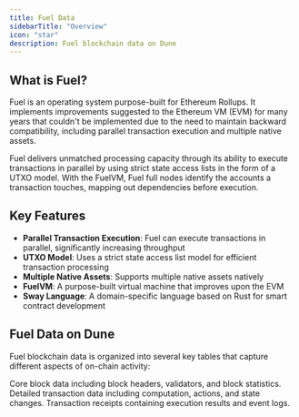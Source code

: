 ```yaml
---
title: Fuel Data
sidebarTitle: "Overview"
icon: "star"
description: Fuel blockchain data on Dune
---
```


## What is Fuel?

Fuel is an operating system purpose-built for Ethereum Rollups. It implements improvements suggested to the Ethereum VM (EVM) for many years that couldn't be implemented due to the need to maintain backward compatibility, including parallel transaction execution and multiple native assets.

Fuel delivers unmatched processing capacity through its ability to execute transactions in parallel by using strict state access lists in the form of a UTXO model. With the FuelVM, Fuel full nodes identify the accounts a transaction touches, mapping out dependencies before execution.

## Key Features

- **Parallel Transaction Execution**: Fuel can execute transactions in parallel, significantly increasing throughput
- **UTXO Model**: Uses a strict state access list model for efficient transaction processing
- **Multiple Native Assets**: Supports multiple native assets natively
- **FuelVM**: A purpose-built virtual machine that improves upon the EVM
- **Sway Language**: A domain-specific language based on Rust for smart contract development

## Fuel Data on Dune

Fuel blockchain data is organized into several key tables that capture different aspects of on-chain activity:

<CardGroup cols={2}>
  <Card title="Blocks" icon="cube" href="/data-catalog/fuel/blocks">
    Core block data including block headers, validators, and block statistics.
  </Card>

  <Card title="Transactions" icon="arrow-right-arrow-left" href="/data-catalog/fuel/transactions">
    Detailed transaction data including computation, actions, and state changes.
  </Card>

  <Card title="Receipts" icon="receipt" href="/data-catalog/fuel/receipts">
    Transaction receipts containing execution results and event logs.
  </Card>
</CardGroup> 